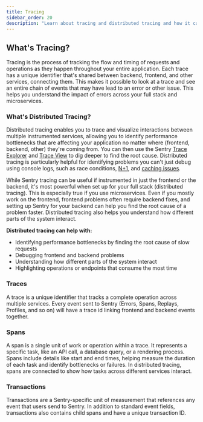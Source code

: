 ```yaml
---
title: Tracing
sidebar_order: 20
description: "Learn about tracing and distributed tracing and how it can be used to not just observe, but also debug application performance issues."
---
```


## What's Tracing?

Tracing is the process of tracking the flow and timing of requests and operations as they happen throughout your entire application. Each trace has a unique identifier that's shared between backend, frontend, and other services, connecting them. This makes it possible to look at a trace and see an entire chain of events that may have lead to an error or other issue. This helps you understand the impact of errors across your full stack and microservices.

### What's Distributed Tracing?

Distributed tracing enables you to trace and visualize interactions between multiple instrumented services, allowing you to identify performance bottlenecks that are affecting your application no matter where (frontend, backend, other) they're coming from. You can then use the Sentry [Trace Explorer](/product/explore/traces/) and [Trace View](/concepts/key-terms/tracing/trace-view/) to dig deeper to find the root cause. Distributed tracing is particularly helpful for identifying problems you can't just debug using console logs, such as race conditions, [N+1](/product/issues/issue-details/performance-issues/n-one-queries/), and [caching issues](/product/insights/caches/).

While Sentry tracing can be useful if instrumented in just the frontend or the backend, it's most powerful when set up for your full stack (distributed tracing). This is especially true if you use microservices. Even if you mostly work on the frontend, frontend problems often require backend fixes, and setting up Sentry for your backend can help you find the root cause of a problem faster. Distributed tracing also helps you understand how different parts of the system interact.

**Distributed tracing can help with:**

- Identifying performance bottlenecks by finding the root cause of slow requests
- Debugging frontend and backend problems
- Understanding how different parts of the system interact
- Highlighting operations or endpoints that consume the most time

### Traces

A trace is a unique identifier that tracks a complete operation across multiple services. Every event sent to Sentry (Errors, Spans, Replays, Profiles, and so on) will have a trace id linking frontend and backend events together.

### Spans

 A span is a single unit of work or operation within a trace. It represents a specific task, like an API call, a database query, or a rendering process. Spans include details like start and end times, helping measure the duration of each task and identify bottlenecks or failures. In distributed tracing, spans are connected to show how tasks across different services interact.

### Transactions

Transactions are a Sentry-specific unit of measurement that references any event that users send to Sentry. In addition to standard event fields, transactions also contains child spans and have a unique transaction ID.
